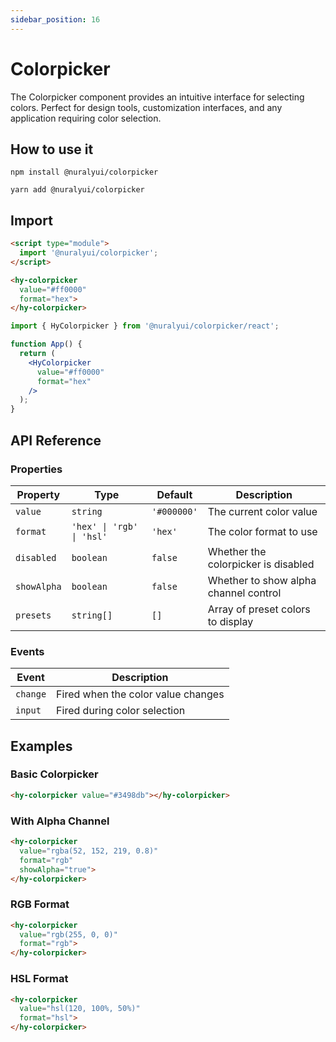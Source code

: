 ```yaml
---
sidebar_position: 16
---
```


# Colorpicker


The Colorpicker component provides an intuitive interface for selecting colors. Perfect for design tools, customization interfaces, and any application requiring color selection.

## How to use it

<Tabs>
  <TabItem value="npm" label="npm">

```shell
npm install @nuralyui/colorpicker
```

</TabItem>
 <TabItem value="yarn" label="yarn">

```shell
yarn add @nuralyui/colorpicker
```

</TabItem>
</Tabs>

## Import

<Tabs>
  <TabItem value="html" label="HTML">

```html
<script type="module">
  import '@nuralyui/colorpicker';
</script>

<hy-colorpicker 
  value="#ff0000"
  format="hex">
</hy-colorpicker>
```

</TabItem>
  <TabItem value="react" label="React">

```jsx
import { HyColorpicker } from '@nuralyui/colorpicker/react';

function App() {
  return (
    <HyColorpicker 
      value="#ff0000"
      format="hex"
    />
  );
}
```

</TabItem>
</Tabs>

## API Reference

### Properties

| Property | Type | Default | Description |
|----------|------|---------|-------------|
| `value` | `string` | `'#000000'` | The current color value |
| `format` | `'hex' \| 'rgb' \| 'hsl'` | `'hex'` | The color format to use |
| `disabled` | `boolean` | `false` | Whether the colorpicker is disabled |
| `showAlpha` | `boolean` | `false` | Whether to show alpha channel control |
| `presets` | `string[]` | `[]` | Array of preset colors to display |

### Events

| Event | Description |
|-------|-------------|
| `change` | Fired when the color value changes |
| `input` | Fired during color selection |

## Examples

### Basic Colorpicker

```html
<hy-colorpicker value="#3498db"></hy-colorpicker>
```

### With Alpha Channel

```html
<hy-colorpicker 
  value="rgba(52, 152, 219, 0.8)" 
  format="rgb" 
  showAlpha="true">
</hy-colorpicker>
```

### RGB Format

```html
<hy-colorpicker 
  value="rgb(255, 0, 0)" 
  format="rgb">
</hy-colorpicker>
```

### HSL Format

```html
<hy-colorpicker 
  value="hsl(120, 100%, 50%)" 
  format="hsl">
</hy-colorpicker>
```
